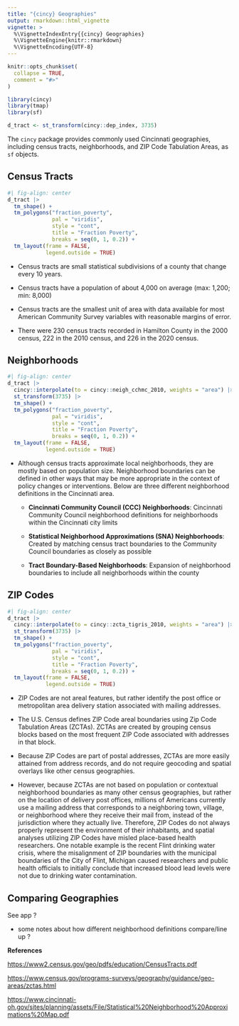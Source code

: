 ```yaml
---
title: "{cincy} Geographies"
output: rmarkdown::html_vignette
vignette: >
  %\VignetteIndexEntry{{cincy} Geographies}
  %\VignetteEngine{knitr::rmarkdown}
  %\VignetteEncoding{UTF-8}
---
```


```r
knitr::opts_chunk$set(
  collapse = TRUE,
  comment = "#>"
)
```

```r
library(cincy)
library(tmap)
library(sf)

d_tract <- st_transform(cincy::dep_index, 3735)
```


The `cincy` package provides commonly used Cincinnati geographies, including census tracts, neighborhoods, and ZIP Code Tabulation Areas, as `sf` objects.

## Census Tracts

```r
#| fig-align: center
d_tract |> 
  tm_shape() +
  tm_polygons("fraction_poverty", 
              pal = "viridis", 
              style = "cont", 
              title = "Fraction Poverty", 
              breaks = seq(0, 1, 0.2)) +
  tm_layout(frame = FALSE, 
            legend.outside = TRUE)
```

-   Census tracts are small statistical subdivisions of a county that change every 10 years.

-   Census tracts have a population of about 4,000 on average (max: 1,200; min: 8,000)

-   Census tracts are the smallest unit of area with data available for most American Community Survey variables with reasonable margins of error.

-   There were 230 census tracts recorded in Hamilton County in the 2000 census, 222 in the 2010 census, and 226 in the 2020 census.

## Neighborhoods

```r
#| fig-align: center
d_tract |>
  cincy::interpolate(to = cincy::neigh_cchmc_2010, weights = "area") |>
  st_transform(3735) |>
  tm_shape() +
  tm_polygons("fraction_poverty", 
              pal = "viridis", 
              style = "cont", 
              title = "Fraction Poverty", 
              breaks = seq(0, 1, 0.2)) +
  tm_layout(frame = FALSE, 
            legend.outside = TRUE)
```

-   Although census tracts approximate local neighborhoods, they are mostly based on population size. Neighborhood boundaries can be defined in other ways that may be more appropriate in the context of policy changes or interventions. Below are three different neighborhood definitions in the Cincinnati area.

    -   **Cincinnati Community Council (CCC) Neighborhoods**: Cincinnati Community Council neighborhood definitions for neighborhoods within the Cincinnati city limits

    -   **Statistical Neighborhood Approximations (SNA) Neighborhoods**: Created by matching census tract boundaries to the Community Council boundaries as closely as possible

    -   **Tract Boundary-Based Neighborhoods**: Expansion of neighborhood boundaries to include all neighborhoods within the county

## ZIP Codes

```r
#| fig-align: center
d_tract |>
  cincy::interpolate(to = cincy::zcta_tigris_2010, weights = "area") |>
  st_transform(3735) |>
  tm_shape() +
  tm_polygons("fraction_poverty", 
              pal = "viridis", 
              style = "cont", 
              title = "Fraction Poverty", 
              breaks = seq(0, 1, 0.2)) +
  tm_layout(frame = FALSE, 
            legend.outside = TRUE)
```

-   ZIP Codes are not areal features, but rather identify the post office or metropolitan area delivery station associated with mailing addresses.

-   The U.S. Census defines ZIP Code areal boundaries using Zip Code Tabulation Areas (ZCTAs). ZCTAs are created by grouping census blocks based on the most frequent ZIP Code associated with addresses in that block.

-   Because ZIP Codes are part of postal addresses, ZCTAs are more easily attained from address records, and do not require geocoding and spatial overlays like other census geographies.

-   However, because ZCTAs are not based on population or contextual neighborhood boundaries as many other census geographies, but rather on the location of delivery post offices, millions of Americans currently use a mailing address that corresponds to a neighboring town, village, or neighborhood where they receive their mail from, instead of the jurisdiction where they actually live. Therefore, ZIP Codes do not always properly represent the environment of their inhabitants, and spatial analyses utilizing ZIP Codes have misled place-based health researchers. One notable example is the recent Flint drinking water crisis, where the misalignment of ZIP boundaries with the municipal boundaries of the City of Flint, Michigan caused researchers and public health officials to initially conclude that increased blood lead levels were not due to drinking water contamination.

## Comparing Geographies

See app ?

-   some notes about how different neighborhood definitions compare/line up ?

**References**

<https://www2.census.gov/geo/pdfs/education/CensusTracts.pdf>

<https://www.census.gov/programs-surveys/geography/guidance/geo-areas/zctas.html>

<https://www.cincinnati-oh.gov/sites/planning/assets/File/Statistical%20Neighborhood%20Approximations%20Map.pdf>
